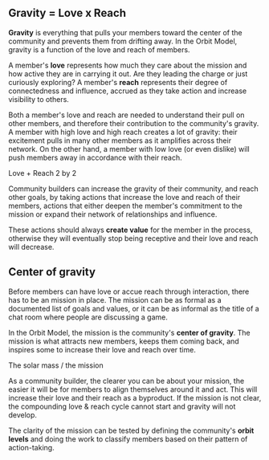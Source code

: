 ## Gravity = Love x Reach

**Gravity** is everything that pulls your members toward the center of the community
and prevents them from drifting away. In the Orbit Model, gravity is a
function of the love and reach of members.

A member's **love** represents how much they care about the mission
and how active they are in carrying it out. Are they leading the
charge or just curiously exploring?
A member's **reach** represents their degree of connectedness and influence,
accrued as they take action and increase visibility to others.

Both a member's love and reach are needed to understand their pull on other
members, and therefore their contribution to the community's gravity. A member
with high love and high reach creates a lot of gravity: their excitement pulls in
many other members as it amplifies across their network.
On the other hand, a member with low love (or even dislike) will push members away
in accordance with their reach.

<Placeholder>Love + Reach 2 by 2</Placeholder>

Community builders can increase the gravity of their community, and reach other goals,
by taking actions that increase the love and reach of their members, actions that either deepen
the member's commitment to the mission or expand their network of relationships and influence.

These actions should always **create value** for the member in the process, otherwise they will
eventually stop being receptive and their love and reach will decrease.

## Center of gravity

Before members can have love or accue reach through interaction, there has
to be an mission in place. The mission can be as formal as a documented list of goals
and values, or it can be as informal as the title of a chat room where people are
discussing a game.

In the Orbit Model, the mission is the community's **center of gravity**.
The mission is what attracts new members, keeps them coming back, and inspires
some to increase their love and reach over time.

<Placeholder>The solar mass / the mission</Placeholder>

As a community builder, the clearer you can be about your mission, the easier it
will be for members to align themselves around it and act. This will increase their love
and their reach as a byproduct.
If the mission is not clear, the compounding love & reach cycle cannot start and gravity
will not develop.

The clarity of the mission can be tested by defining the community's **orbit levels**
and doing the work to classify members based on their pattern of action-taking.
